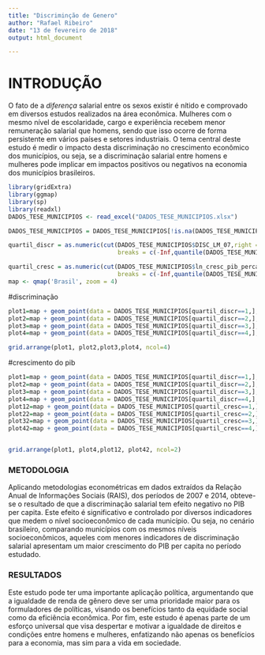 ```yaml
---
title: "Discriminção de Genero"
author: "Rafael Ribeiro"
date: "13 de fevereiro de 2018"
output: html_document

---
```


# INTRODUÇÃO


O fato de a *diferença* salarial entre os sexos existir é nítido e comprovado em diversos estudos realizados na área econômica. Mulheres com o mesmo nível de escolaridade, cargo e experiência recebem menor remuneração salarial que homens, sendo que isso ocorre de forma persistente em vários países e setores industriais. O tema central deste estudo é medir o impacto desta discriminação no crescimento econômico dos municípios, ou seja, se a discriminação salarial entre homens e mulheres pode implicar em impactos positivos ou negativos na economia dos municípios brasileiros.



```r
library(gridExtra)
library(ggmap)
library(sp)
library(readxl)
DADOS_TESE_MUNICIPIOS <- read_excel("DADOS_TESE_MUNICIPIOS.xlsx")

DADOS_TESE_MUNICIPIOS = DADOS_TESE_MUNICIPIOS[!is.na(DADOS_TESE_MUNICIPIOS$DISC_LM_07),]

quartil_discr = as.numeric(cut(DADOS_TESE_MUNICIPIOS$DISC_LM_07,right = F,
                               breaks = c(-Inf,quantile(DADOS_TESE_MUNICIPIOS$DISC_LM_07))))-1

quartil_cresc = as.numeric(cut(DADOS_TESE_MUNICIPIOS$ln_cresc_pib_percap,right = F,
                               breaks = c(-Inf,quantile(DADOS_TESE_MUNICIPIOS$ln_cresc_pib_percap))))-1
map <- qmap('Brasil', zoom = 4)
```
#discriminação
```r
plot1=map + geom_point(data = DADOS_TESE_MUNICIPIOS[quartil_discr==1,], aes(x = lon, y = lat), color="green"  , size=0.5, alpha=0.5)
plot2=map + geom_point(data = DADOS_TESE_MUNICIPIOS[quartil_discr==2,], aes(x = lon, y = lat), color="yellow" , size=0.5, alpha=0.5)
plot3=map + geom_point(data = DADOS_TESE_MUNICIPIOS[quartil_discr==3,], aes(x = lon, y = lat), color="orange" , size=0.5, alpha=0.5)
plot4=map + geom_point(data = DADOS_TESE_MUNICIPIOS[quartil_discr==4,], aes(x = lon, y = lat), color="red"    , size=0.5, alpha=0.5)

grid.arrange(plot1, plot2,plot3,plot4, ncol=4)


```

#crescimento do pib
```r

plot1=map + geom_point(data = DADOS_TESE_MUNICIPIOS[quartil_discr==1,], aes(x = lon, y = lat), color="green"  , size=0.5, alpha=0.5)
plot2=map + geom_point(data = DADOS_TESE_MUNICIPIOS[quartil_discr==2,], aes(x = lon, y = lat), color="yellow" , size=0.5, alpha=0.5)
plot3=map + geom_point(data = DADOS_TESE_MUNICIPIOS[quartil_discr==3,], aes(x = lon, y = lat), color="orange" , size=0.5, alpha=0.5)
plot4=map + geom_point(data = DADOS_TESE_MUNICIPIOS[quartil_discr==4,], aes(x = lon, y = lat), color="red"    , size=0.5, alpha=0.5)
plot12=map + geom_point(data = DADOS_TESE_MUNICIPIOS[quartil_cresc==1,], aes(x = lon, y = lat), color="red"  , size=0.5, alpha=0.5)
plot22=map + geom_point(data = DADOS_TESE_MUNICIPIOS[quartil_cresc==2,], aes(x = lon, y = lat), color="orange" , size=0.5, alpha=0.5)
plot32=map + geom_point(data = DADOS_TESE_MUNICIPIOS[quartil_cresc==3,], aes(x = lon, y = lat), color="yellow" , size=0.5, alpha=0.5)
plot42=map + geom_point(data = DADOS_TESE_MUNICIPIOS[quartil_cresc==4,], aes(x = lon, y = lat), color="green"    , size=0.5, alpha=0.5)


grid.arrange(plot1, plot4,plot12, plot42, ncol=2)


```

### METODOLOGIA

Aplicando metodologias econométricas em dados extraídos da Relação Anual de Informações Sociais (RAIS), dos períodos de 2007 e 2014, obteve-se o resultado de que a discriminação salarial tem efeito negativo no PIB per capita. Este efeito é significativo e controlado por diversos indicadores que medem o nível socioeconômico de cada município. Ou seja, no cenário brasileiro, comparando municípios com os mesmos níveis socioeconômicos, aqueles com menores indicadores de discriminação salarial apresentam um maior crescimento do PIB per capita no período estudado. 


### RESULTADOS

Este estudo pode ter uma importante aplicação política, argumentando que a igualdade de renda de gênero deve ser uma prioridade maior para os formuladores de políticas, visando os benefícios tanto da equidade social como da eficiência econômica. Por fim, este estudo é apenas parte de um esforço universal que visa despertar e motivar a igualdade de direitos e condições entre homens e mulheres, enfatizando não apenas os benefícios para a economia, mas sim para a vida em sociedade. 

